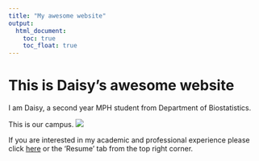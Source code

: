 ```yaml
---
title: "My awesome website"
output: 
  html_document:
    toc: true
    toc_float: true
---
```


# This is Daisy's awesome website

I am Daisy, a second year MPH student from Department of Biostatistics.

This is our campus.
![](images/cuimc.JPG)

If you are interested in my academic and professional experience please click [here](resume.html) or the 'Resume' tab from the top right corner.
